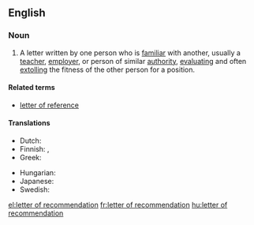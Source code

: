 ==English==

===Noun===
{{en-noun|sg=[[letter]] [[of]] [[recommendation]]|letters of recommendation}}

# A letter written by one person who is [[familiar]] with another, usually a [[teacher]], [[employer]], or person of similar [[authority]], [[evaluate|evaluating]] and often [[extolling]] the fitness of the other person for a position.

====Related terms====
* [[letter of reference]]

====Translations====

{{trans-top|evaluation letter}}
* Dutch: {{t|nl|aanbevelingsbrief|m}}
* Finnish: {{t+|fi|suositus}}, {{t-|fi|suosituskirje}}
* Greek: {{t|el|συστατική επιστολή|f|tr=systatikí epistolí}}
{{trans-mid}}
* Hungarian: {{t|hu|ajánlólevél}}
* Japanese: {{t|ja|推薦状|tr=すいせんじょう, suisenjou|sc=Jpan}}
* Swedish: {{t|sv|rekommendationsbrev|n}}
{{trans-bottom}}

[[el:letter of recommendation]]
[[fr:letter of recommendation]]
[[hu:letter of recommendation]]
